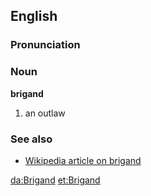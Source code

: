 ==English==

=== Pronunciation ===

=== Noun ===
'''brigand''' 

# an outlaw

=== See also ===
*[[w:Brigand|Wikipedia article on brigand]]

[[da:Brigand]]
[[et:Brigand]]